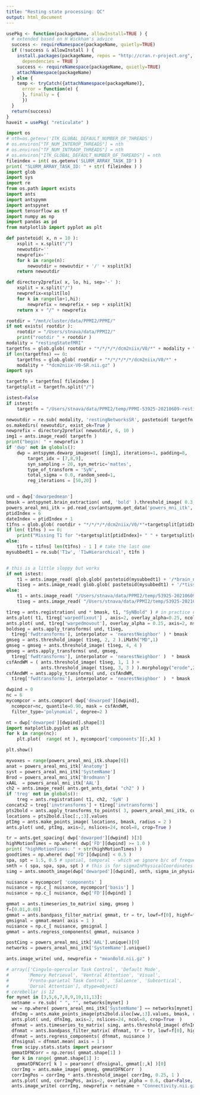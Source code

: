 ```yaml
---
title: "Resting state processing: QC"
output: html_document
---
```




```r
usePkg <- function(packageName, allowInstall=TRUE ) {
  # extended based on H Wickham's advice
  success <- requireNamespace(packageName, quietly=TRUE)
  if (!success & allowInstall ) {
    install.packages(packageName, repos = "http://cran.r-project.org",
      dependencies = TRUE )
    success <- requireNamespace(packageName, quietly=TRUE)
    attachNamespace(packageName)
  } else {
    temp <- tryCatch({attachNamespace(packageName)},
      error = function(e) {
      }, finally = {
      })
  }
  return(success)
}
haveit = usePkg( "reticulate" )
```

```python
import os
# nth=os.getenv('ITK_GLOBAL_DEFAULT_NUMBER_OF_THREADS')
# os.environ["TF_NUM_INTEROP_THREADS"] = nth
# os.environ["TF_NUM_INTRAOP_THREADS"] = nth
# os.environ["ITK_GLOBAL_DEFAULT_NUMBER_OF_THREADS"] = nth
fileindex = int( os.getenv('SLURM_ARRAY_TASK_ID') )
print( "SLURM_ARRAY_TASK_ID: " + str( fileindex ) )
import glob
import sys
import re
from os.path import exists
import ants
import antspymm
import antspynet
import tensorflow as tf
import numpy as np
import pandas as pd
from matplotlib import pyplot as plt

def pastetoid( x, n = 10 ):
    xsplit = x.split("/")
    newoutdir=''
    newprefix=''
    for k in range(n):
        newoutdir = newoutdir + '/' + xsplit[k]
    return newoutdir

def directory2prefix( x, lo, hi, sep='-' ):
    xsplit = x.split("/")
    newprefix=xsplit[lo]
    for k in range(lo+1,hi):
        newprefix = newprefix + sep + xsplit[k]
    return x + "/" + newprefix

rootdir = "/mnt/cluster/data/PPMI2/PPMI/"
if not exists( rootdir ):
    rootdir = "/Users/stnava/data/PPMI2/"
    print("rootdir " + rootdir )
modality = "restingStatefMRI"
targetfns = glob.glob( rootdir + "*/*/*/*/dcm2niix/V0/*" + modality + "*dcm2niix-V0-SR.nii.gz" )
if len(targetfns) == 0:
    targetfns = glob.glob( rootdir + "*/*/*/*/*/dcm2niix/V0/*" +
    modality + "*dcm2niix-V0-SR.nii.gz" )
import sys

targetfn = targetfns[ fileindex ]
targetsplit = targetfn.split("/")

istest=False
if istest:
    targetfn = "/Users/stnava/data/PPMI2/temp/PPMI-53925-20210609-restingStatefMRI-I1490468-dcm2niix-V0.nii.gz"

newoutdir = re.sub( modality, 'restingNetworksSR', pastetoid( targetfn ) )
os.makedirs( newoutdir, exist_ok=True )
newprefix = directory2prefix( newoutdir, 6, 10 )
img1 = ants.image_read( targetfn )
print("begin: " + newprefix )
if 'dwp' not in globals():
    dwp = antspymm.dewarp_imageset( [img1], iterations=1, padding=8,
        target_idx = [7,8,9],
        syn_sampling = 20, syn_metric='mattes',
        type_of_transform = 'SyN',
        total_sigma = 0.0, random_seed=1,
        reg_iterations = [50,20] )


und = dwp['dewarpedmean']
bmask = antspynet.brain_extraction( und, 'bold' ).threshold_image( 0.3, 1.0 )
powers_areal_mni_itk = pd.read_csv(antspymm.get_data('powers_mni_itk', target_extension=".csv")) # power coordinates
ptidIndex = 6
dateIndex = ptidIndex + 1
t1fns = glob.glob( rootdir + "*/*/*/*/dcm2niix/V0/*"+targetsplit[ptidIndex]+"*" + targetsplit[dateIndex] + "*T1*dcm2niix-V0.nii.gz" )
if len( t1fns ) == 0:
    print("Missing T1 for "+targetsplit[ptidIndex]+ " " + targetsplit[dateIndex] )
else:
    t1fn = t1fns[ len(t1fns) - 1 ] # take the last one
mysubbedt1 = re.sub('T1w', 'T1wHierarchical', t1fn )


# this is a little sloppy but works
if not istest:
    t1 = ants.image_read( glob.glob( pastetoid(mysubbedt1) + '/*brain_n4_dnz.nii.gz' )[0] )
    t1seg = ants.image_read( glob.glob( pastetoid(mysubbedt1) + '/*tissue_segmentation.nii.gz' )[0] )
else:
    t1 = ants.image_read( "/Users/stnava/data/PPMI2/temp/53925-20210609-T1wHierarchical-I1490466-brain_n4_dnz.nii.gz" )
    t1seg = ants.image_read( "/Users/stnava/data/PPMI2/temp/53925-20210609-T1wHierarchical-I1490466-tissue_segmentation.nii.gz" )

t1reg = ants.registration( und * bmask, t1, "SyNBold" ) # in practice use something different
ants.plot( t1, t1reg['warpedfixout'] , axis=2, overlay_alpha=0.25, ncol=8, nslices=24 )
ants.plot( und, t1reg['warpedmovout'], overlay_alpha = 0.25, axis=2, nslices=24, ncol=6 )
boldseg = ants.apply_transforms( und, t1seg,
  t1reg['fwdtransforms'], interpolator = 'nearestNeighbor' ) * bmask
gmseg = ants.threshold_image( t1seg, 2, 2 ).iMath("MD",1)
gmseg = gmseg + ants.threshold_image( t1seg, 4, 4 )
gmseg = ants.apply_transforms( und, gmseg,
  t1reg['fwdtransforms'], interpolator = 'nearestNeighbor' )  * bmask
csfAndWM = ( ants.threshold_image( t1seg, 1, 1 ) +
             ants.threshold_image( t1seg, 3, 3 ) ).morphology("erode",2)
csfAndWM = ants.apply_transforms( und, csfAndWM,
  t1reg['fwdtransforms'], interpolator = 'nearestNeighbor' )  * bmask

dwpind = 0
nc = 6
mycompcor = ants.compcor( dwp['dewarped'][dwpind],
  ncompcor=nc, quantile=0.90, mask = csfAndWM,
  filter_type='polynomial', degree=2 )

nt = dwp['dewarped'][dwpind].shape[3]
import matplotlib.pyplot as plt
for k in range(nc):
	plt.plot(  range( nt ), mycompcor['components'][:,k] )

plt.show()

myvoxes = range(powers_areal_mni_itk.shape[0])
anat = powers_areal_mni_itk['Anatomy']
syst = powers_areal_mni_itk['SystemName']
Brod = powers_areal_mni_itk['Brodmann']
xAAL  = powers_areal_mni_itk['AAL']
ch2 = ants.image_read( ants.get_ants_data( "ch2" ) )
if 'treg' not in globals():
    treg = ants.registration( t1, ch2, 'SyN' )
concatx2 = treg['invtransforms'] + t1reg['invtransforms']
pts2bold = ants.apply_transforms_to_points( 3, powers_areal_mni_itk, concatx2,whichtoinvert = ( True, False, True, False ) )
locations = pts2bold.iloc[:,:3].values
ptImg = ants.make_points_image( locations, bmask, radius = 2 )
ants.plot( und, ptImg, axis=2, nslices=24, ncol=8, crop=True )

tr = ants.get_spacing( dwp['dewarped'][dwpind] )[3]
highMotionTimes = np.where( dwp['FD'][dwpind] >= 1.0 )
print( "highMotionTimes: " + str(highMotionTimes) )
goodtimes = np.where( dwp['FD'][dwpind] < 0.5 )
spa, spt = 1.5, 0.5 # spatial, temporal - which we ignore b/c of frequency filtering
smth = ( spa, spa, spa, spt ) # this is for sigmaInPhysicalCoordinates = F
simg = ants.smooth_image(dwp['dewarped'][dwpind], smth, sigma_in_physical_coordinates = False )

nuisance = mycompcor[ 'components' ]
nuisance = np.c_[ nuisance, mycompcor['basis'] ]
nuisance = np.c_[ nuisance, dwp['FD'][dwpind] ]

gmmat = ants.timeseries_to_matrix( simg, gmseg )
f=[0.01,0.08]
gmmat = ants.bandpass_filter_matrix( gmmat, tr = tr, lowf=f[0], highf=f[1] ) # some would argue against this
gmsignal = gmmat.mean( axis = 1 )
nuisance = np.c_[ nuisance, gmsignal ]
gmmat = ants.regress_components( gmmat, nuisance )

postCing = powers_areal_mni_itk['AAL'].unique()[9]
networks = powers_areal_mni_itk['SystemName'].unique()

ants.image_write( und, newprefix + "meanBold.nii.gz" )

# array(['Cingulo-opercular Task Control', 'Default Mode',
#       'Memory Retrieval', 'Ventral Attention', 'Visual',
#       'Fronto-parietal Task Control', 'Salience', 'Subcortical',
#       'Dorsal Attention'], dtype=object)
# cerebellar is 12
for mynet in [3,5,6,7,8,9,10,11,13]:
  netname = re.sub( " ", "", networks[mynet] )
  ww = np.where( powers_areal_mni_itk['SystemName'] == networks[mynet] )[0]
  dfnImg = ants.make_points_image(pts2bold.iloc[ww,:3].values, bmask, radius=1).threshold_image( 1, 1400 )
  ants.plot( und, dfnImg, axis=2, nslices=24, ncol=8, crop=True  )
  dfnmat = ants.timeseries_to_matrix( simg, ants.threshold_image( dfnImg * gmseg, 1, dfnImg.max() ) )
  dfnmat = ants.bandpass_filter_matrix( dfnmat, tr = tr, lowf=f[0], highf=f[1]  )
  dfnmat = ants.regress_components( dfnmat, nuisance )
  dfnsignal = dfnmat.mean( axis = 1 )
  from scipy.stats.stats import pearsonr
  gmmatDFNCorr = np.zeros( gmmat.shape[1] )
  for k in range( gmmat.shape[1] ):
    gmmatDFNCorr[ k ] = pearsonr( dfnsignal, gmmat[:,k] )[0]
  corrImg = ants.make_image( gmseg, gmmatDFNCorr  )
  corrImgPos = corrImg * ants.threshold_image( corrImg, 0.25, 1 )
  ants.plot( und, corrImgPos, axis=2, overlay_alpha = 0.6, cbar=False, nslices = 24, ncol=8, cbar_length=0.3, cbar_vertical=True, crop=True )
  ants.image_write( corrImg, newprefix + netname + "Connectivity.nii.gz" )

```
